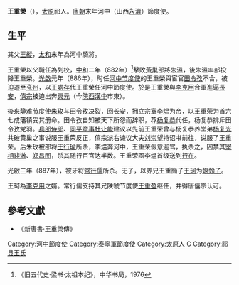 '''王重榮'''（{{bd|？||887年|catIdx=W}}），[[太原|太原]]祁人。[[唐朝|唐朝]]末年河中（山西[[永濟|永濟]]）節度使。

==生平==
其父[[王縱|王縱]]，[[太和_(唐朝)|太和]]末年為河中騎將。

王重榮以父職任為列校，[[中和_(唐朝)|中和]]二年（882年）<ref>《旧五代史·梁书·太祖本纪》，中华书局，1976</ref>擊敗[[黃巢|黃巢]]部將[[朱溫|朱溫]]，後朱溫率部投降王重榮。[[光啟|光啟]]元年（886年），时任[[河中节度使|河中节度使]]的王重榮與宦官[[田令孜|田令孜]]不合，被迫遷至[[兗州|兗州]]，以[[王處存|王處存]]代王重榮任河中節度使。於是王重榮與[[李克用|李克用]]合軍進逼[[長安|長安]]，[[唐僖宗|僖宗]]被迫出奔[[興元|興元]]（今[[陝西|陝西]][[漢中|漢中]]市東）。

後來[[静难节度使|静难节度使]][[朱玫_(唐朝)|朱玫]]与田令孜决裂，回长安，拥立宗室[[李煴|李煴]]为帝，以王重荣为首六七成藩镇受其册命。田令孜自知被天下所怨而辞职，荐[[杨复恭|杨复恭]]代任，杨复恭排斥田令孜党羽。[[兵部侍郎|兵部侍郎]]、[[同平章事|同平章事]][[杜让能|杜让能]]建议以先前王重荣曾与杨复恭养堂弟[[杨复光|杨复光]]共破黄巢之事说服王重荣反正，僖宗派右谏议大夫[[刘崇望|刘崇望]]持诏书前往，说服了王重荣。后朱玫被部将[[王行瑜|王行瑜]]所杀，李煴奔河中，王重荣假意迎驾，执杀之，囚禁其[[宰相|宰相]][[裴澈|裴澈]]、[[郑昌图|郑昌图]]，杀其随行百官达半数。王重荣函李煴首级送到[[行在|行在]]。

光啟三年（887年），被牙将[[常行儒|常行儒]]所杀。无子，以养兄王重簡子[[王珂_(唐朝)|王珂]]为[[螟蛉子|螟蛉子]]。

王珂為[[李克用|李克用]]之婿。常行儒支持其兄陕虢节度使[[王重盈|王重盈]]继任，并得唐僖宗认可。

==參考文獻==
* 《新唐書·王重榮傳》
{{DEFAULTSORT:W王}}
[[Category:河中節度使|Category:河中節度使]]
[[Category:泰寧軍節度使|Category:泰寧軍節度使]]
[[Category:太原人|Category:太原人]]
[[Category:王姓|C]]
[[Category:祁县王氏|Category:祁县王氏]]